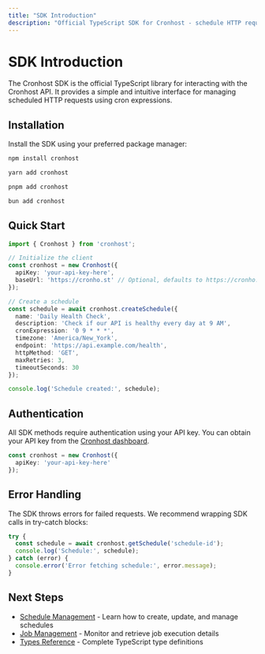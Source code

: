 ```yaml
---
title: "SDK Introduction"
description: "Official TypeScript SDK for Cronhost - schedule HTTP requests with cron expressions"
---
```


# SDK Introduction

The Cronhost SDK is the official TypeScript library for interacting with the Cronhost API. It provides a simple and intuitive interface for managing scheduled HTTP requests using cron expressions.

## Installation

Install the SDK using your preferred package manager:

<CodeGroup>

```bash npm
npm install cronhost
```

```bash yarn
yarn add cronhost
```

```bash pnpm
pnpm add cronhost
```

```bash bun
bun add cronhost
```

</CodeGroup>

## Quick Start

```typescript
import { Cronhost } from 'cronhost';

// Initialize the client
const cronhost = new Cronhost({
  apiKey: 'your-api-key-here',
  baseUrl: 'https://cronho.st' // Optional, defaults to https://cronho.st
});

// Create a schedule
const schedule = await cronhost.createSchedule({
  name: 'Daily Health Check',
  description: 'Check if our API is healthy every day at 9 AM',
  cronExpression: '0 9 * * *',
  timezone: 'America/New_York',
  endpoint: 'https://api.example.com/health',
  httpMethod: 'GET',
  maxRetries: 3,
  timeoutSeconds: 30
});

console.log('Schedule created:', schedule);
```

## Authentication

All SDK methods require authentication using your API key. You can obtain your API key from the [Cronhost dashboard](https://cronho.st/settings).

```typescript
const cronhost = new Cronhost({
  apiKey: 'your-api-key-here'
});
```

## Error Handling

The SDK throws errors for failed requests. We recommend wrapping SDK calls in try-catch blocks:

```typescript
try {
  const schedule = await cronhost.getSchedule('schedule-id');
  console.log('Schedule:', schedule);
} catch (error) {
  console.error('Error fetching schedule:', error.message);
}
```

## Next Steps

- [Schedule Management](/sdk-reference/schedules) - Learn how to create, update, and manage schedules
- [Job Management](/sdk-reference/jobs) - Monitor and retrieve job execution details
- [Types Reference](/sdk-reference/types) - Complete TypeScript type definitions